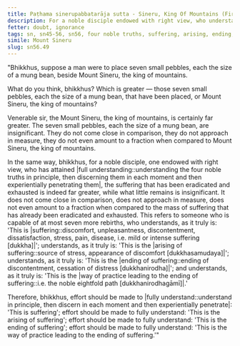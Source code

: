 ```yaml
---
title: Paṭhama sinerupabbatarāja sutta - Sineru, King Of Mountains (First)
description: For a noble disciple endowed with right view, who understands the Four Noble Truths, the suffering that has been eradicated and exhausted is far greater than what little remains.
fetter: doubt, ignorance
tags: sn, sn45-56, sn56, four noble truths, suffering, arising, ending, way of practice, path, right view
simile: Mount Sineru
slug: sn56.49
---
```


"Bhikkhus, suppose a man were to place seven small pebbles, each the size of a mung bean, beside Mount Sineru, the king of mountains.

What do you think, bhikkhus? Which is greater — those seven small pebbles, each the size of a mung bean, that have been placed, or Mount Sineru, the king of mountains?

Venerable sir, the Mount Sineru, the king of mountains, is certainly far greater. The seven small pebbles, each the size of a mung bean, are insignificant. They do not come close in comparison, they do not approach in measure, they do not even amount to a fraction when compared to Mount Sineru, the king of mountains.

In the same way, bhikkhus, for a noble disciple, one endowed with right view, who has attained |full understanding::understanding the four noble truths in principle, then discerning them in each moment and then experientially penetrating them|, the suffering that has been eradicated and exhausted is indeed far greater, while what little remains is insignificant. It does not come close in comparison, does not approach in measure, does not even amount to a fraction when compared to the mass of suffering that has already been eradicated and exhausted. This refers to someone who is capable of at most seven more rebirths, who understands, as it truly is: 'This is |suffering::discomfort, unpleasantness, discontentment, dissatisfaction, stress, pain, disease, i.e. mild or intense suffering [dukkha]|'; understands, as it truly is: 'This is the |arising of suffering::source of stress, appearance of discomfort [dukkhasamudaya]|'; understands, as it truly is: 'This is the |ending of suffering::ending of discontentment, cessation of distress [dukkhanirodha]|'; and understands, as it truly is: 'This is the |way of practice leading to the ending of suffering::i.e. the noble eightfold path [dukkhanirodhagāmī]|.'

Therefore, bhikkhus, effort should be made to |fully understand::understand in principle, then discern in each moment and then experientially penetrate|: 'This is suffering';
effort should be made to fully understand: 'This is the arising of suffering';
effort should be made to fully understand: 'This is the ending of suffering';
effort should be made to fully understand: 'This is the way of practice leading to the ending of suffering.'"